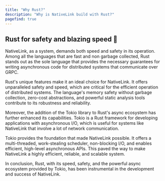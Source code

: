 ```yaml
---
title: "Why Rust?"
description: "Why is NativeLink build with Rust?"
pagefind: true
---
```


## Rust for safety and blazing speed 🦀

NativeLink, as a system, demands both speed and safety in its operation. Among
all the languages that are fast and non garbage collected, Rust stands out as the
sole language that provides the necessary guarantees for writing asynchronous code
for distributed systems that communicate over GRPC.

Rust's unique features make it an ideal choice for NativeLink. It offers
unparalleled safety and speed, which are critical for the efficient operation
of distributed systems. The language's memory safety without garbage
collection, zero-cost abstractions, and powerful static analysis tools
contribute to its robustness and reliability.

Moreover, the addition of the Tokio library to Rust's async ecosystem has
further enhanced its capabilities. Tokio is a Rust framework for
developing applications with asynchronous I/O, which is useful
for systems like NativeLink that involve a lot of network communication.

Tokio provides the foundation that made NativeLink possible. It offers a
multi-threaded, work-stealing scheduler, non-blocking I/O, and enables
efficient, high-level asynchronous APIs. This paved the way to make
NativeLink a highly efficient, reliable, and scalable system.

In conclusion, Rust, with its speed, safety, and the powerful async ecosystem
provided by Tokio, has been instrumental in the development and success of
NativeLink.
